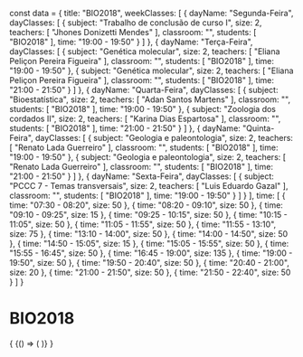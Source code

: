const data = {
  title: "BIO2018",
  weekClasses: [
    {
      dayName: "Segunda-Feira",
      dayClasses: [
        {
          subject: "Trabalho de conclusão de curso I",
          size: 2,
          teachers: [
            "Jhones Donizetti Mendes"
          ],
          classroom: "",
          students: [
            "BIO2018"
          ],
          time: "19:00 - 19:50"
        }
      ]
    },
    {
      dayName: "Terça-Feira",
      dayClasses: [
        {
          subject: "Genética molecular",
          size: 2,
          teachers: [
            "Eliana Peliçon Pereira Figueira"
          ],
          classroom: "",
          students: [
            "BIO2018"
          ],
          time: "19:00 - 19:50"
        },
        {
          subject: "Genética molecular",
          size: 2,
          teachers: [
            "Eliana Peliçon Pereira Figueira"
          ],
          classroom: "",
          students: [
            "BIO2018"
          ],
          time: "21:00 - 21:50"
        }
      ]
    },
    {
      dayName: "Quarta-Feira",
      dayClasses: [
        {
          subject: "Bioestatística",
          size: 2,
          teachers: [
            "Adan Santos Martens"
          ],
          classroom: "",
          students: [
            "BIO2018"
          ],
          time: "19:00 - 19:50"
        },
        {
          subject: "Zoologia dos cordados II",
          size: 2,
          teachers: [
            "Karina Dias Espartosa"
          ],
          classroom: "",
          students: [
            "BIO2018"
          ],
          time: "21:00 - 21:50"
        }
      ]
    },
    {
      dayName: "Quinta-Feira",
      dayClasses: [
        {
          subject: "Geologia e paleontologia",
          size: 2,
          teachers: [
            "Renato Lada Guerreiro"
          ],
          classroom: "",
          students: [
            "BIO2018"
          ],
          time: "19:00 - 19:50"
        },
        {
          subject: "Geologia e paleontologia",
          size: 2,
          teachers: [
            "Renato Lada Guerreiro"
          ],
          classroom: "",
          students: [
            "BIO2018"
          ],
          time: "21:00 - 21:50"
        }
      ]
    },
    {
      dayName: "Sexta-Feira",
      dayClasses: [
        {
          subject: "PCCC 7 - Temas transversais",
          size: 2,
          teachers: [
            "Luis Eduardo Gazal"
          ],
          classroom: "",
          students: [
            "BIO2018"
          ],
          time: "19:00 - 19:50"
        }
      ]
    }
  ],
  time: [
    {
      time: "07:30 - 08:20",
      size: 50
    },
    {
      time: "08:20 - 09:10",
      size: 50
    },
    {
      time: "09:10 - 09:25",
      size: 15
    },
    {
      time: "09:25 - 10:15",
      size: 50
    },
    {
      time: "10:15 - 11:05",
      size: 50
    },
    {
      time: "11:05 - 11:55",
      size: 50
    },
    {
      time: "11:55 - 13:10",
      size: 75
    },
    {
      time: "13:10 - 14:00",
      size: 50
    },
    {
      time: "14:00 - 14:50",
      size: 50
    },
    {
      time: "14:50 - 15:05",
      size: 15
    },
    {
      time: "15:05 - 15:55",
      size: 50
    },
    {
      time: "15:55 - 16:45",
      size: 50
    },
    {
      time: "16:45 - 19:00",
      size: 135
    },
    {
      time: "19:00 - 19:50",
      size: 50
    },
    {
      time: "19:50 - 20:40",
      size: 50
    },
    {
      time: "20:40 - 21:00",
      size: 20
    },
    {
      time: "21:00 - 21:50",
      size: 50
    },
    {
      time: "21:50 - 22:40",
      size: 50
    }
  ]
}

# BIO2018

<div>
  {
    <BrowserOnly>
      {() => (
        <Grid
          title={data.title}
          weekClasses={data.weekClasses}
          time={data.time}
        />
      )}
    </BrowserOnly>
  }
</div>
